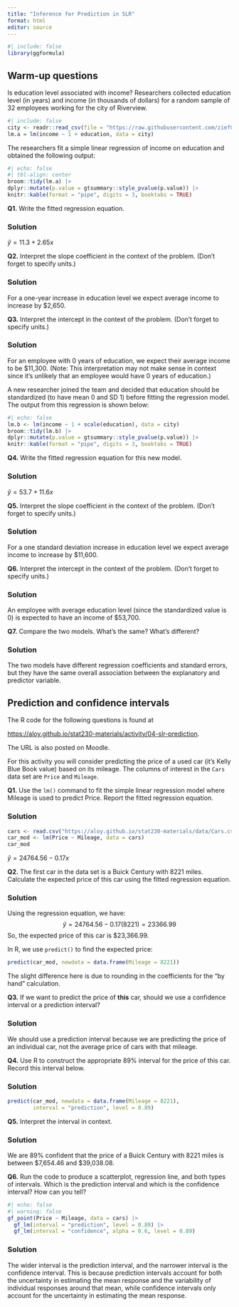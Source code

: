 ```yaml
---
title: "Inference for Prediction in SLR"
format: html
editor: source
---
```


```r
#| include: false
library(ggformula)
```

## Warm-up questions

Is education level associated with income? Researchers collected education level (in years) and income (in thousands of dollars) for a random sample of 32 employees working for the city of Riverview.

```r
#| include: false
city <- readr::read_csv(file = "https://raw.githubusercontent.com/zief0002/modeling/main/data/riverview.csv")
lm.a = lm(income ~ 1 + education, data = city)
```

The researchers fit a simple linear regression of income on education and obtained the following output:

```r
#| echo: false
#| tbl-align: center
broom::tidy(lm.a) |>
dplyr::mutate(p.value = gtsummary::style_pvalue(p.value)) |>
knitr::kable(format = "pipe", digits = 3, booktabs = TRUE)
```

**Q1.** Write the fitted regression equation.

::: {.callout-tip collapse="true"}
### Solution

$\widehat{y} = 11.3 + 2.65x$
:::

**Q2.** Interpret the slope coefficient in the context of the problem. (Don't forget to specify units.)

::: {.callout-tip collapse="true"}
### Solution

For a one-year increase in education level we expect average income to increase by \$2,650.
:::

**Q3.** Interpret the intercept in the context of the problem. (Don't forget to specify units.)

::: {.callout-tip collapse="true"}
### Solution

For an employee with 0 years of education, we expect their average income to be \$11,300. (Note: This interpretation may not make sense in context since it's unlikely that an employee would have 0 years of education.)
:::

A new researcher joined the team and decided that education should be standardized (to have mean 0 and SD 1) before fitting the regression model. The output from this regression is shown below:

```r
#| echo: false
lm.b <- lm(income ~ 1 + scale(education), data = city)
broom::tidy(lm.b) |>
dplyr::mutate(p.value = gtsummary::style_pvalue(p.value)) |>
knitr::kable(format = "pipe", digits = 3, booktabs = TRUE)
```

**Q4.** Write the fitted regression equation for this new model.

::: {.callout-tip collapse="true"}
### Solution

$\widehat{y} = 53.7 + 11.6x$
:::

**Q5.** Interpret the slope coefficient in the context of the problem. (Don't forget to specify units.)

::: {.callout-tip collapse="true"}
### Solution

For a one standard deviation increase in education level we expect average income to increase by \$11,600.
:::

**Q6.** Interpret the intercept in the context of the problem. (Don't forget to specify units.)

::: {.callout-tip collapse="true"}
### Solution

An employee with average education level (since the standardized value is 0) is expected to have an income of \$53,700.
:::

**Q7.** Compare the two models. What's the same? What's different?

::: {.callout-tip collapse="true"}
### Solution

The two models have different regression coefficients and standard errors, but they have the same overall association between the explanatory and predictor variable.
:::

## Prediction and confidence intervals

::: callout-tip
The R code for the following questions is found at <br>

<https://aloy.github.io/stat230-materials/activity/04-slr-prediction>.

The URL is also posted on Moodle.
:::

For this activity you will consider predicting the price of a used car (it's Kelly Blue Book value) based on its mileage. The columns of interest in the `Cars` data set are `Price` and `Mileage`.

**Q1.** Use the `lm()` command to fit the simple linear regression model where Mileage is used to predict Price. Report the fitted regression equation.

::: {.callout-tip collapse="true"}
### Solution

```r
cars <- read.csv("https://aloy.github.io/stat230-materials/data/Cars.csv")
car_mod <- lm(Price ~ Mileage, data = cars)
car_mod
```

$\widehat{y} = 24764.56 - 0.17x$
:::

**Q2.** The first car in the data set is a Buick Century with 8221 miles. Calculate the expected price of this car using the fitted regression equation.

::: {.callout-tip collapse="true"}
### Solution

Using the regression equation, we have: $$\widehat{y} = 24764.56 - 0.17(8221) = 23366.99$$ So, the expected price of this car is \$23,366.99.

In R, we use `predict()` to find the expected price:

```r
predict(car_mod, newdata = data.frame(Mileage = 8221))
```

The slight difference here is due to rounding in the coefficients for the "by hand" calculation.
:::

**Q3.** If we want to predict the price of **this** car, should we use a confidence interval or a prediction interval?

::: {.callout-tip collapse="true"}
### Solution

We should use a prediction interval because we are predicting the price of an individual car, not the average price of cars with that mileage.
:::

**Q4.** Use R to construct the appropriate 89% interval for the price of this car. Record this interval below.

::: {.callout-tip collapse="true"}
### Solution

```r
predict(car_mod, newdata = data.frame(Mileage = 8221), 
        interval = "prediction", level = 0.89)
```
:::

**Q5.** Interpret the interval in context.

::: {.callout-tip collapse="true"}
### Solution

We are 89% confident that the price of a Buick Century with 8221 miles is between \$7,654.46 and \$39,038.08.
:::

**Q6.** Run the code to produce a scatterplot, regression line, and both types of intervals. Which is the prediction interval and which is the confidence interval? How can you tell?

```r
#| echo: false
#| warning: false
gf_point(Price ~ Mileage, data = cars) |> 
  gf_lm(interval = "prediction", level = 0.89) |>
  gf_lm(interval = "confidence", alpha = 0.6, level = 0.89)
```

::: {.callout-tip collapse="true"}
### Solution

The wider interval is the prediction interval, and the narrower interval is the confidence interval. This is because prediction intervals account for both the uncertainty in estimating the mean response and the variability of individual responses around that mean, while confidence intervals only account for the uncertainty in estimating the mean response.
:::
